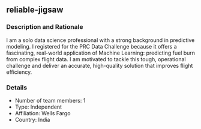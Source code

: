 ## reliable-jigsaw

### Description and Rationale
I am a solo data science professional with a strong background in predictive modeling. I registered for the PRC Data Challenge because it offers a fascinating, real-world application of Machine Learning: predicting fuel burn from complex flight data. I am motivated to tackle this tough, operational challenge and deliver an accurate, high-quality solution that improves flight efficiency.

### Details

* Number of team members: 1
* Type: Independent
* Affiliation: Wells Fargo
* Country: India

